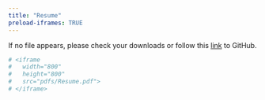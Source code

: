 ```yaml
---
title: "Resume"
preload-iframes: TRUE
---
```


If no file appears, please check your downloads or follow this [link](https://github.com/danielkick/Resume/blob/main/Resume.pdf "Resume on Github") to GitHub.

```{=html}
```
```{=html}
<html>
  
<body>
    <center>
        <object data=
"pdfs/Resume.pdf" 
                width="1050" 
                height="1200"> 
        </object>
    </center>
</body>
  
</html>
```
```r
# <iframe 
#   width="800" 
#   height="800" 
#   src="pdfs/Resume.pdf">
# </iframe>
```

